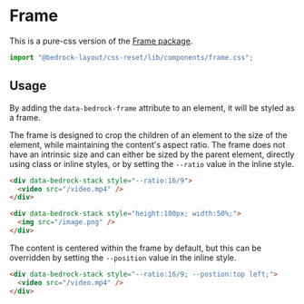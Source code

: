 
<Meta title="Pure-CSS/components/frame.css" />

# Frame

This is a pure-css version of the [Frame package](/?path=/docs/components-frame--api).

```javascript
import "@bedrock-layout/css-reset/lib/components/frame.css";
```

## Usage

By adding the `data-bedrock-frame` attribute to an element, it will be styled as a frame.

The frame is designed to crop the children of an element to the size of the element, while maintaining the content's aspect ratio. The frame does not have an intrinsic size and can either be sized by the parent element, directly using class or inline styles, or by setting the `--ratio` value in the inline style.

```html
<div data-bedrock-stack style="--ratio:16/9">
  <video src="/video.mp4" />
</div>

<div data-bedrock-stack style="height:100px; width:50%;">
  <img src="/image.png" />
</div>
```

The content is centered within the frame by default, but this can be overridden by setting the `--position` value in the inline style.

```html
<div data-bedrock-stack style="--ratio:16/9; --postion:top left;">
  <video src="/video.mp4" />
</div>
```
